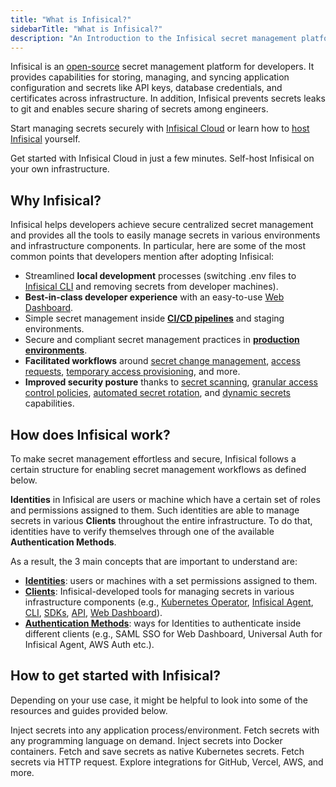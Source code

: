 ```yaml
---
title: "What is Infisical?"
sidebarTitle: "What is Infisical?"
description: "An Introduction to the Infisical secret management platform."
---
```


Infisical is an [open-source](https://github.com/infisical/infisical) secret management platform for developers.
It provides capabilities for storing, managing, and syncing application configuration and secrets like API keys, database
credentials, and certificates across infrastructure. In addition, Infisical prevents secrets leaks to git and enables secure
sharing of secrets among engineers.

Start managing secrets securely with [Infisical Cloud](https://app.infisical.com) or learn how to [host Infisical](/self-hosting/overview) yourself.

<CardGroup cols={2}>
  <Card
    title="Infisical Cloud"
    href="https://app.infisical.com/signup"
    icon="cloud"
    color="#000000"
  >
    Get started with Infisical Cloud in just a few minutes.
  </Card>
  <Card
    href="/self-hosting/overview"
    title="Self-hosting"
    icon="server"
    color="#000000"
  >
    Self-host Infisical on your own infrastructure.
  </Card>
</CardGroup>

## Why Infisical?

Infisical helps developers achieve secure centralized secret management and provides all the tools to easily manage secrets in various environments and infrastructure components. In particular, here are some of the most common points that developers mention after adopting Infisical:

- Streamlined **local development** processes (switching .env files to [Infisical CLI](/cli/commands/run) and removing secrets from developer machines).
- **Best-in-class developer experience** with an easy-to-use [Web Dashboard](/documentation/platform/project).
- Simple secret management inside **[CI/CD pipelines](/integrations/cicd/githubactions)** and staging environments.
- Secure and compliant secret management practices in **[production environments](/sdks/overview)**.
- **Facilitated workflows** around [secret change management](/documentation/platform/pr-workflows), [access requests](/documentation/platform/access-controls/access-requests), [temporary access provisioning](/documentation/platform/access-controls/temporary-access), and more.
- **Improved security posture** thanks to [secret scanning](/cli/scanning-overview), [granular access control policies](/documentation/platform/access-controls/overview), [automated secret rotation](https://infisical.com/docs/documentation/platform/secret-rotation/overview), and [dynamic secrets](/documentation/platform/dynamic-secrets/overview) capabilities.

## How does Infisical work?

To make secret management effortless and secure, Infisical follows a certain structure for enabling secret management workflows as defined below.

**Identities** in Infisical are users or machine which have a certain set of roles and permissions assigned to them. Such identities are able to manage secrets in various **Clients** throughout the entire infrastructure. To do that, identities have to verify themselves through one of the available **Authentication Methods**.

As a result, the 3 main concepts that are important to understand are:

- **[Identities](/documentation/platform/identities/overview)**: users or machines with a set permissions assigned to them.
- **[Clients](/integrations/platforms/kubernetes)**: Infisical-developed tools for managing secrets in various infrastructure components (e.g., [Kubernetes Operator](/integrations/platforms/kubernetes), [Infisical Agent](/integrations/platforms/infisical-agent), [CLI](/cli/usage), [SDKs](/sdks/overview), [API](/api-reference/overview/introduction), [Web Dashboard](/documentation/platform/organization)).
- **[Authentication Methods](/documentation/platform/identities/universal-auth)**: ways for Identities to authenticate inside different clients (e.g., SAML SSO for Web Dashboard, Universal Auth for Infisical Agent, AWS Auth etc.).

## How to get started with Infisical?

Depending on your use case, it might be helpful to look into some of the resources and guides provided below.

<CardGroup cols={2}>
  <Card
    href="../../cli/overview"
    title="Command Line Interface (CLI)"
    icon="square-terminal"
    color="#000000"
  >
    Inject secrets into any application process/environment.
  </Card>
  <Card
    title="SDKs"
    href="/documentation/getting-started/sdks"
    icon="boxes-stacked"
    color="#000000"
  >
    Fetch secrets with any programming language on demand.
  </Card>
  <Card
    href="../../integrations/platforms/docker-intro"
    title="Docker"
    icon="docker"
    color="#000000"
  >
    Inject secrets into Docker containers.
  </Card>
  <Card
    href="../../integrations/platforms/kubernetes"
    title="Kubernetes"
    icon="server"
    color="#000000"
  >
    Fetch and save secrets as native Kubernetes secrets.
  </Card>
  <Card
    href="/documentation/getting-started/api"
    title="REST API"
    icon="cloud"
    color="#000000"
  >
    Fetch secrets via HTTP request.
  </Card>
  <Card
    href="/integrations/overview"
    title="Native Integrations"
    icon="clouds"
    color="#000000"
  >
    Explore integrations for GitHub, Vercel, AWS, and more.
  </Card>
</CardGroup>
